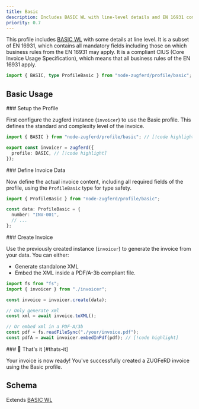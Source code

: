 ```yaml
---
title: Basic
description: Includes BASIC WL with line-level details and EN 16931 compliance.
priority: 0.7
---
```



This profile includes [BASIC WL](/docs/profiles/basic-wl) with some details at line level. It is a subset
of EN 16931, which contains all mandatory fields including those on which business rules from the
EN 16931 may apply. It is a compliant CIUS (Core Invoice Usage Specification), which means that all
business rules of the EN 16931 apply.

```ts
import { BASIC, type ProfileBasic } from "node-zugferd/profile/basic";
```

## Basic Usage

<Steps>

<Step>
### Setup the Profile

First configure the zugferd instance (`invoicer`) to use the Basic profile.
This defines the standard and complexity level of the invoice.

```ts title="invoicer.ts"
import { BASIC } from "node-zugferd/profile/basic"; // [!code highlight]

export const invoicer = zugferd({
  profile: BASIC, // [!code highlight]
});
```

</Step>

<Step>
### Define Invoice Data

Now define the actual invoice content, including all required fields of the
profile, using the `ProfileBasic` type for type safety.

```ts
import { ProfileBasic } from "node-zugferd/profile/basic";

const data: ProfileBasic = {
  number: "INV-001",
  // ...
};
```

</Step>

<Step>
### Create Invoice

Use the previously created instance (`invoicer`) to generate the invoice from your data. You can either:

- Generate standalone XML
- Embed the XML inside a PDF/A-3b compliant file.

```ts
import fs from "fs";
import { invoicer } from "./invoicer";

const invoice = invoicer.create(data);

// Only generate xml
const xml = await invoice.toXML();

// Or embed xml in a PDF-A/3b
const pdf = fs.readFileSync("./your/invoice.pdf");
const pdfA = await invoicer.embedInPdf(pdf); // [!code highlight]
```

</Step>

<Step>
### 🎉 That's it [#thats-it]

Your invoice is now ready! You've successfully created a ZUGFeRD invoice using the Basic profile.

</Step>

</Steps>

## Schema

Extends [BASIC WL](/docs/profiles/basic-wl)

<ProfileTree schema={BASIC.schema} />
